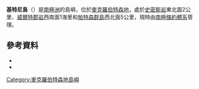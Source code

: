 {{coord|67|31|S|63|4|E|source:GNIS|display=title}}

'''基特尼島'''（{{lang-en|Kitney Island}}）是[[南極洲|南極洲]]的島嶼，位於[[麥克羅伯特森地|麥克羅伯特森地]]，處於[[史密斯岩|史密斯岩]]東北面2公里、[[威爾特郡岩|威爾特郡岩]]西南面1海里和[[帕特森群島|帕特森群島]]西北面5公里，現時由[[南極條約體系|南極條約體系]]管理。

==參考資料==
*{{cite gnis | type = antarid | id = 8013| name = Kitney Island | accessdate = 2013-05-08}}
*{{usgs-gazetteer|id=8013}}

{{DEFAULTSORT:Kitney Island}}
[[Category:麥克羅伯特森地島嶼|Category:麥克羅伯特森地島嶼]]


{{MacRobertsonLand-geo-stub}}